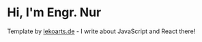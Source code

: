 # Hi, I'm Engr. Nur

Template by [lekoarts.de](https://www.lekoarts.de?utm_source=cara&utm_medium=Starter) - I write about JavaScript and React there!
